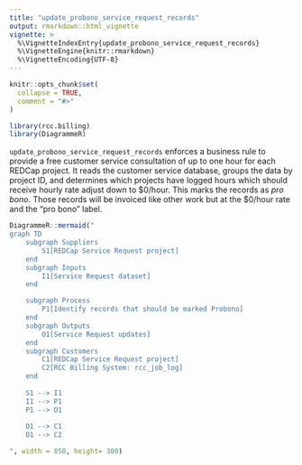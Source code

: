 ```yaml
---
title: "update_probono_service_request_records"
output: rmarkdown::html_vignette
vignette: >
  %\VignetteIndexEntry{update_probono_service_request_records}
  %\VignetteEngine{knitr::rmarkdown}
  %\VignetteEncoding{UTF-8}
---
```


```r
knitr::opts_chunk$set(
  collapse = TRUE,
  comment = "#>"
)
```

```r
library(rcc.billing)
library(DiagrammeR)
```

`update_probono_service_request_records` enforces a business rule to provide a free customer service consultation of up to one hour for each REDCap project. It reads the customer service database, groups the data by project ID, and determines which projects have logged hours which should receive hourly rate adjust down to \$0/hour. This marks the records as _pro bono_. Those records will be invoiced like other work but at the \$0/hour rate and the "pro bono" label.

```r
DiagrammeR::mermaid("
graph TD
    subgraph Suppliers
        S1[REDCap Service Request project]
    end
    subgraph Inputs
        I1[Service Request dataset]
    end

    subgraph Process
        P1[Identify records that should be marked Probono]
    end
    subgraph Outputs
        O1[Service Request updates]
    end
    subgraph Customers
        C1[REDCap Service Request project]
        C2[RCC Billing System: rcc_job_log]
    end
    
    S1 --> I1
    I1 --> P1
    P1 --> O1
    
    O1 --> C1
    O1 --> C2

", width = 850, height= 300)
```
